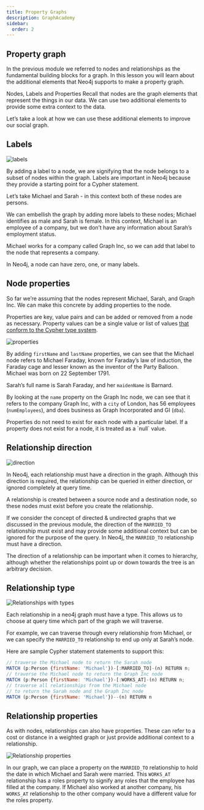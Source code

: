 ---
title: Property Graphs
description: GraphAcademy
sidebar:
  order: 2
---

## Property graph

In the previous module we referred to nodes and relationships as the fundamental building blocks for a graph. In this lesson you will learn about the additional elements that Neo4j supports to make a property graph.

Nodes, Labels and Properties
Recall that nodes are the graph elements that represent the things in our data. We can use two additional elements to provide some extra context to the data.

Let’s take a look at how we can use these additional elements to improve our social graph.

## Labels

![labels](/img/neo4j/labels.png)

By adding a label to a node, we are signifying that the node belongs to a subset of nodes within the graph. Labels are important in Neo4j because they provide a starting point for a Cypher statement.

Let’s take Michael and Sarah - in this context both of these nodes are persons.

We can embellish the graph by adding more labels to these nodes; Michael identifies as male and Sarah is female. In this context, Michael is an employee of a company, but we don’t have any information about Sarah’s employment status.

Michael works for a company called Graph Inc, so we can add that label to the node that represents a company.

<Aside type="note" title="">
In Neo4j, a node can have zero, one, or many labels.
</Aside>

## Node properties

So far we’re assuming that the nodes represent Michael, Sarah, and Graph Inc. We can make this concrete by adding properties to the node.

Properties are key, value pairs and can be added or removed from a node as necessary. Property values can be a single value or list of values [that conform to the Cypher type system](https://neo4j.com/docs/cypher-manual/current/values-and-types/property-structural-constructed/).

![properties](/img/neo4j/properties.png)

By adding `firstName` and `lastName` properties, we can see that the Michael node refers to Michael Faraday, known for Faraday’s law of induction, the Faraday cage and lesser known as the inventor of the Party Balloon. Michael was born on 22 September 1791.

Sarah’s full name is Sarah Faraday, and her `maidenName` is Barnard.

By looking at the `name` property on the Graph Inc node, we can see that it refers to the company Graph Inc, with a `city` of London, has 56 employees (`numEmployees`), and does business as Graph Incorporated and GI (`dba`).

<Aside type="note" title="">
Properties do not need to exist for each node with a particular label. If a property does not exist for a node, it is treated as a `null` value.
</Aside>

## Relationship direction

![direction](/img/neo4j/direction.png)

In Neo4j, each relationship must have a direction in the graph. Although this direction is required, the relationship can be queried in either direction, or ignored completely at query time.

A relationship is created between a source node and a destination node, so these nodes must exist before you create the relationship.

If we consider the concept of directed & undirected graphs that we discussed in the previous module, the direction of the `MARRIED_TO` relationship must exist and may provide some additional context but can be ignored for the purpose of the query. In Neo4j, the `MARRIED_TO` relationship must have a direction.

The direction of a relationship can be important when it comes to hierarchy, although whether the relationships point up or down towards the tree is an arbitrary decision.

## Relationship type

![Relationships with types](/img/neo4j/rt.png)

Each relationship in a neo4j graph must have a type. This allows us to choose at query time which part of the graph we will traverse.

For example, we can traverse through every relationship from Michael, or we can specify the `MARRIED_TO` relationship to end up only at Sarah’s node.

Here are sample Cypher statement statements to support this:

```js frame="code" title="cypher"
// traverse the Michael node to return the Sarah node
MATCH (p:Person {firstName: 'Michael'})-[:MARRIED_TO]-(n) RETURN n;
// traverse the Michael node to return the Graph Inc node
MATCH (p:Person {firstName: 'Michael'})-[:WORKS_AT]-(n) RETURN n;
// traverse all relationships from the Michael node
// to return the Sarah node and the Graph Inc node
MATCH (p:Person {firstName: 'Michael'})--(n) RETURN n
```

## Relationship properties

As with nodes, relationships can also have properties. These can refer to a cost or distance in a weighted graph or just provide additional context to a relationship.

![Relationship properties](/img/neo4j/rp.png)

In our graph, we can place a property on the `MARRIED_TO` relationship to hold the date in which Michael and Sarah were married. This `WORKS_AT` relationship has a roles property to signify any roles that the employee has filled at the company. If Michael also worked at another company, his `WORKS_AT` relationship to the other company would have a different value for the roles property.
